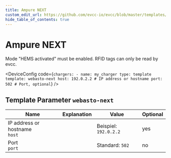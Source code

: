 ```yaml
---
title: Ampure NEXT
custom_edit_url: https://github.com/evcc-io/evcc/blob/master/templates/definition/charger/webasto-next.yaml
hide_table_of_contents: true
---
```



# Ampure NEXT

<div className="device-detail-container">
  <div className="device-detail-content">
    <DeviceFeatures features="rfid,sponsorship" />

Mode "HEMS activated" must be enabled. RFID tags can only be read by evcc.


<DeviceConfig code={`chargers:
    - name: my_charger
      type: template
      template: webasto-next
      host: 192.0.2.2 # IP address or hostname
      port: 502 # Port, optional`}  />
  </div>
  <div className="device-detail-icon">
    <evcc-icon
      type="charger"
      name="ampure-next"
      size="400px"
      alt="Ampure NEXT"
      className="device-detail-icon-img"
    ></evcc-icon>
  </div>
</div>

## Template Parameter `webasto-next`

| Name | Explanation | Value | Optional |
|-----------|-------------|-------|----------|
| IP address or hostname<br/>`host` |  | Beispiel: `192.0.2.2` | yes |
| Port<br/>`port` |  | Standard: `502` | no |

<SponsorshipRequired />

